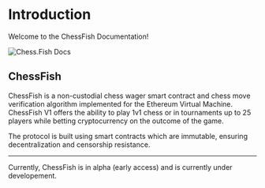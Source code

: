 # Introduction
 
Welcome to the ChessFish Documentation!

<img src="https://upload.wikimedia.org/wikipedia/commons/8/89/Stockfish_icon_%282010-2020%29.png" alt="Chess.Fish Docs" width={250} height={250}/>

## ChessFish

ChessFish is a non-custodial chess wager smart contract and chess move verification algorithm implemented for the Ethereum Virtual Machine. ChessFish V1 offers the ability to play 1v1 chess or in tournaments up to 25 players while betting cryptocurrency on the outcome of the game.


The protocol is built using smart contracts which are immutable, ensuring decentralization and censorship resistance.


______ 

Currently, ChessFish is in alpha (early access) and is currently under developement. 

